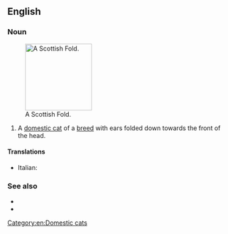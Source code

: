 ==English==
{{wikipedia}}

===Noun===
{{en-noun|head=[[Scottish]] [[fold|Fold]]}}
[[File:Scottish fold.jpg|thumb|right|150px|A Scottish Fold.]]

# A [[domestic cat]] of a [[breed]] with ears folded down towards the front of the head.

====Translations====
{{checktrans-top}}
* Italian: {{t-check|it|gatto Scottish Fold}}
{{trans-mid}}
{{trans-bottom}}

===See also===
* {{pedia|Scottish Fold}}
* {{comcatlite|Scottish Fold}}

[[Category:en:Domestic cats]]